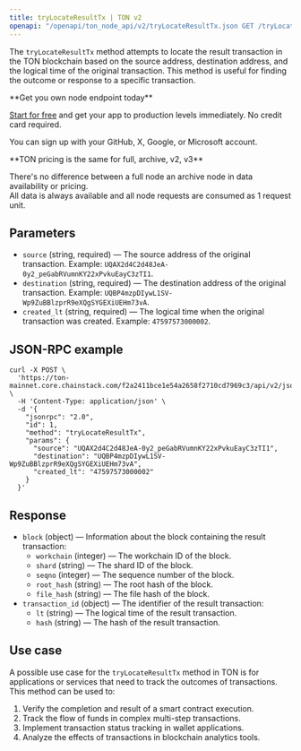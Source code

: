 ---
title: tryLocateResultTx | TON v2
openapi: "/openapi/ton_node_api/v2/tryLocateResultTx.json GET /tryLocateResultTx"
---

The `tryLocateResultTx` method attempts to locate the result transaction in the TON blockchain based on the source address, destination address, and the logical time of the original transaction. This method is useful for finding the outcome or response to a specific transaction.

<Check>
**Get you own node endpoint today**

[Start for free](https://console.chainstack.com/) and get your app to production levels immediately. No credit card required.

You can sign up with your GitHub, X, Google, or Microsoft account.
</Check>

<Note>
**TON pricing is the same for full, archive, v2, v3**

There's no difference between a full node an archive node in data availability or pricing.  
All data is always available and all node requests are consumed as 1 request unit.
</Note>

  

## Parameters

* `source` (string, required) — The source address of the original transaction. Example: `UQAX2d4C2d48JeA-0y2_peGabRVumnKY22xPvkuEayC3zTI1`.
* `destination` (string, required) — The destination address of the original transaction. Example: `UQBP4mzpDIywL1SV-Wp9ZuBBlzprR9eXQgSYGEXiUEHm73vA`.
* `created_lt` (string, required) — The logical time when the original transaction was created. Example: `47597573000002`.

## JSON-RPC example

```shell Shell
curl -X POST \
  'https://ton-mainnet.core.chainstack.com/f2a2411bce1e54a2658f2710cd7969c3/api/v2/jsonRPC' \
  -H 'Content-Type: application/json' \
  -d '{
    "jsonrpc": "2.0",
    "id": 1,
    "method": "tryLocateResultTx",
    "params": {
      "source": "UQAX2d4C2d48JeA-0y2_peGabRVumnKY22xPvkuEayC3zTI1",
      "destination": "UQBP4mzpDIywL1SV-Wp9ZuBBlzprR9eXQgSYGEXiUEHm73vA",
      "created_lt": "47597573000002"
    }
  }'
```


## Response

* `block` (object) — Information about the block containing the result transaction:
  + `workchain` (integer) — The workchain ID of the block.
  + `shard` (string) — The shard ID of the block.
  + `seqno` (integer) — The sequence number of the block.
  + `root_hash` (string) — The root hash of the block.
  + `file_hash` (string) — The file hash of the block.
* `transaction_id` (object) — The identifier of the result transaction:
  + `lt` (string) — The logical time of the result transaction.
  + `hash` (string) — The hash of the result transaction.

## Use case

A possible use case for the `tryLocateResultTx` method in TON is for applications or services that need to track the outcomes of transactions. This method can be used to:

1. Verify the completion and result of a smart contract execution.
2. Track the flow of funds in complex multi-step transactions.
3. Implement transaction status tracking in wallet applications.
4. Analyze the effects of transactions in blockchain analytics tools.
